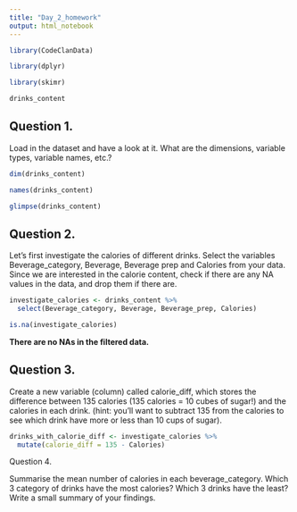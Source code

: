 ```yaml
---
title: "Day_2_homework"
output: html_notebook
---
```


```r
library(CodeClanData)
```

```r
library(dplyr)
```

```r
library(skimr)
```

```r
drinks_content
```

## Question 1.

Load in the dataset and have a look at it. What are the dimensions, variable types, variable names, etc.?

```r
dim(drinks_content)
```
```r
names(drinks_content)
```
```r
glimpse(drinks_content)
```

## Question 2.

Let’s first investigate the calories of different drinks. Select the variables Beverage_category, Beverage, Beverage prep and Calories from your data. Since we are interested in the calorie content, check if there are any NA values in the data, and drop them if there are.

```r
investigate_calories <- drinks_content %>% 
  select(Beverage_category, Beverage, Beverage_prep, Calories)
```

```r
is.na(investigate_calories)
```

**There are no NAs in the filtered data.**

## Question 3.

Create a new variable (column) called calorie_diff, which stores the difference between 135 calories (135 calories = 10 cubes of sugar!) and the calories in each drink. (hint: you’ll want to subtract 135 from the calories to see which drink have more or less than 10 cups of sugar).

```r
drinks_with_calorie_diff <- investigate_calories %>% 
  mutate(calorie_diff = 135 - Calories)
```

Question 4.

Summarise the mean number of calories in each beverage_category. Which 3 category of drinks have the most calories? Which 3 drinks have the least? Write a small summary of your findings.